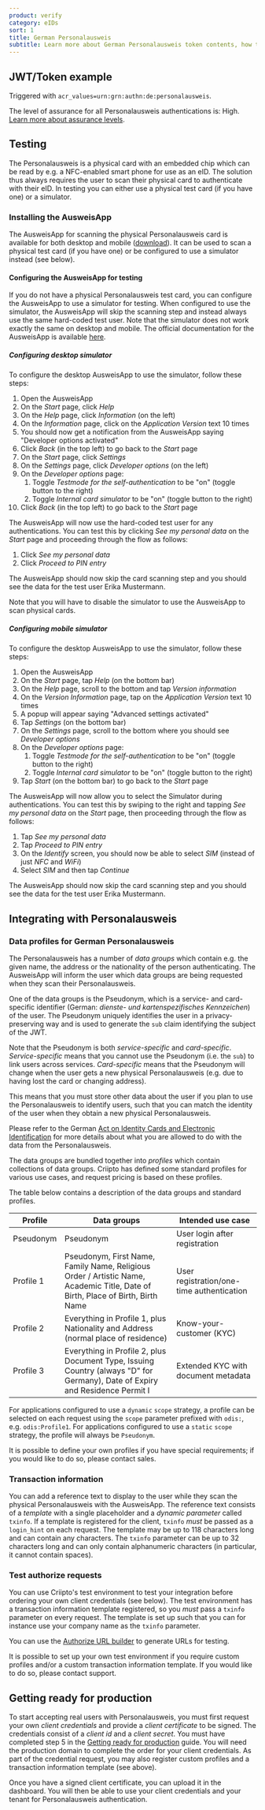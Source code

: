```yaml
---
product: verify
category: eIDs
sort: 1
title: German Personalausweis
subtitle: Learn more about German Personalausweis token contents, how to test your integration and how to gain access to production.
---
```



## JWT/Token example

Triggered with `acr_values=urn:grn:authn:de:personalausweis`.

<Highlight icon="info">

The level of assurance for all Personalausweis authentications is: High.
[Learn more about assurance levels](https://ec.europa.eu/digital-building-blocks/wikis/display/DIGITAL/eIDAS+Levels+of+Assurance).

</Highlight>

<GermanPersonalausweisJwtSnippet />

## Testing
The Personalausweis is a physical card with an embedded chip which can be read by e.g. a NFC-enabled smart phone for use as an eID.
The solution thus always requires the user to scan their physical card to authenticate with their eID.
In testing you can either use a physical test card (if you have one) or a simulator.

### Installing the AusweisApp
The AusweisApp for scanning the physical Personalausweis card is available for both desktop and mobile ([download](https://www.ausweisapp.bund.de/en/download)).
It can be used to scan a physical test card (if you have one) or be configured to use a simulator instead (see below).

#### Configuring the AusweisApp for testing
If you do not have a physical Personalausweis test card, you can configure the AusweisApp to use a simulator for testing.
When configured to use the simulator, the AusweisApp will skip the scanning step and instead always use the same hard-coded test user.
Note that the simulator does not work exactly the same on desktop and mobile.
The official documentation for the AusweisApp is available [here](https://www.ausweisapp.bund.de/fileadmin/user_upload/AusweisApp-2.2.2-NetInstallation_Integration.pdf).

##### Configuring desktop simulator
To configure the desktop AusweisApp to use the simulator, follow these steps:
1. Open the AusweisApp
2. On the *Start* page, click *Help*
3. On the *Help* page, click *Information* (on the left)
4. On the *Information* page, click on the *Application Version* text 10 times
5. You should now get a notification from the AusweisApp saying "Developer options activated"
6. Click *Back* (in the top left) to go back to the *Start* page
7. On the *Start* page, click *Settings*
8. On the *Settings* page, click *Developer options* (on the left)
9. On the *Developer options* page:
    1. Toggle *Testmode for the self-authentication* to be "on" (toggle button to the right)
    2. Toggle *Internal card simulator* to be "on" (toggle button to the right)
10. Click *Back* (in the top left) to go back to the *Start* page

The AusweisApp will now use the hard-coded test user for any authentications.
You can test this by clicking *See my personal data* on the *Start* page and proceeding through the flow as follows:
1. Click *See my personal data*
2. Click *Proceed to PIN entry*

The AusweisApp should now skip the card scanning step and you should see the data for the test user Erika Mustermann.

Note that you will have to disable the simulator to use the AusweisApp to scan physical cards.

##### Configuring mobile simulator
To configure the desktop AusweisApp to use the simulator, follow these steps:
1. Open the AusweisApp
2. On the *Start* page, tap *Help* (on the bottom bar)
3. On the *Help* page, scroll to the bottom and tap *Version information*
4. On the *Version Information* page, tap on the *Application Version* text 10 times
5. A popup will appear saying "Advanced settings activated"
6. Tap *Settings* (on the bottom bar)
7. On the *Settings* page, scroll to the bottom where you should see *Developer options*
8. On the *Developer options* page:
    1. Toggle *Testmode for the self-authentication* to be "on" (toggle button to the right)
    2. Toggle *Internal card simulator* to be "on" (toggle button to the right)
9. Tap *Start* (on the bottom bar) to go back to the *Start* page

The AusweisApp will now allow you to select the Simulator during authentications.
You can test this by swiping to the right and tapping *See my personal data* on the *Start* page, then proceeding through the flow as follows:
1. Tap *See my personal data*
2. Tap *Proceed to PIN entry*
3. On the *Identify* screen, you should now be able to select *SIM* (instead of just *NFC* and *WiFi*)
4. Select *SIM* and then tap *Continue*

The AusweisApp should now skip the card scanning step and you should see the data for the test user Erika Mustermann.

## Integrating with Personalausweis

### Data profiles for German Personalausweis
The Personalausweis has a number of *data groups* which contain e.g. the given name, the address or the nationality of the person authenticating.
The AusweisApp will inform the user which data groups are being requested when they scan their Personalausweis.

One of the data groups is the Pseudonym, which is a service- and card-specific identifier (German: *dienste- und kartenspezifisches Kennzeichen*) of the user.
The Pseudonym uniquely identifies the user in a privacy-preserving way and is used to generate the `sub` claim identifying the subject of the JWT.

<Highlight icon="exclamation" warning>

Note that the Pseudonym is both *service-specific* and *card-specific*.
*Service-specific* means that you cannot use the Pseudonym (i.e. the `sub`) to link users across services.
*Card-specific* means that the Pseudonym will change when the user gets a new physical Personalausweis (e.g. due to having lost the card or changing address).

This means that you must store other data about the user if you plan to use the Personalausweis to identify users, such that you can match the identity of the user when they obtain a new physical Personalausweis.

Please refer to the German [Act on Identity Cards and Electronic Identification](https://www.gesetze-im-internet.de/englisch_pauswg/englisch_pauswg.html) for more details about what you are allowed to do with the data from the Personalausweis.
</Highlight>

The data groups are bundled together into *profiles* which contain collections of data groups.
Criipto has defined some standard profiles for various use cases, and request pricing is based on these profiles.

The table below contains a description of the data groups and standard profiles.

<table>
    <thead>
        <tr>
            <th>Profile</th>
            <th>Data groups</th>
            <th>Intended use case</th>
        </tr>
    </thead>
    <tbody>
        <tr>
            <td>Pseudonym</td>
            <td>Pseudonym</td>
            <td>User login after registration</td>
        </tr>
        <tr>
            <td>Profile 1</td>
            <td>Pseudonym, First Name, Family Name, Religious Order / Artistic Name, Academic Title, Date of Birth, Place of Birth, Birth Name</td>
            <td>User registration/one-time authentication</td>
        </tr>
        <tr>
            <td>Profile 2</td>
            <td>Everything in Profile 1, plus Nationality and Address (normal place of residence)</td>
            <td>Know-your-customer (KYC)</td>
        </tr>
        <tr>
            <td>Profile 3</td>
            <td>Everything in Profile 2, plus Document Type, Issuing Country (always "D" for Germany), Date of Expiry and Residence Permit I</td>
            <td>Extended KYC with document metadata</td>
        </tr>
    </tbody>
</table>

For applications configured to use a `dynamic` `scope` strategy, a profile can be selected on each request using the `scope` parameter prefixed with `odis:`, e.g. `odis:Profile1`.
For applications configured to use a `static` `scope` strategy, the profile will always be `Pseudonym`.

It is possible to define your own profiles if you have special requirements; if you would like to do so, please contact sales.

### Transaction information
You can add a reference text to display to the user while they scan the physical Personalausweis with the AusweisApp.
The reference text consists of a _template_ with a single placeholder and a _dynamic parameter_ called `txinfo`.
If a template is registered for the client, `txinfo` _must_ be passed as a `login_hint` on each request.
The template may be up to 118 characters long and can contain any characters.
The `txinfo` parameter can be up to 32 characters long and can only contain alphanumeric characters (in particular, it cannot contain spaces).

### Test authorize requests
You can use Criipto's test environment to test your integration before ordering your own client credentials (see below).
The test environment has a transaction information template registered, so you _must_ pass a `txinfo` parameter on every request.
The template is set up such that you can for instance use your company name as the `txinfo` parameter.

You can use the [Authorize URL builder](/verify/guides/authorize-url-builder) to generate URLs for testing.

It is possible to set up your own test environment if you require custom profiles and/or a custom transaction information template.
If you would like to do so, please contact support.

## Getting ready for production
To start accepting real users with Personalausweis, you must first request your own _client credentials_ and provide a _client certificate_ to be signed.
The credentials consist of a _client id_ and a _client secret_.
You must have completed step 5 in the [Getting ready for production](/verify/guides/production) guide. You will need the production domain to complete the order for your client credentials.
As part of the credential request, you may also register custom profiles and a transaction information template (see above).

Once you have a signed client certificate, you can upload it in the dashboard.
You will then be able to use your client credentials and your tenant for Personalausweis authentication.